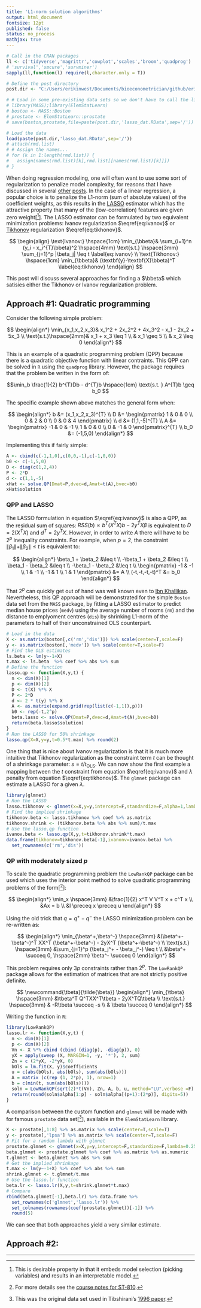 ---
title: 'L1-norm solution algorithms'
output: html_document
fontsize: 12pt
published: false
status: no_process
mathjax: true
---
  
```{r,echo=F,message=FALSE,warning=FALSE,results='hide'}
# Call in the CRAN packages
ll <- c('tidyverse','magrittr','cowplot','scales','broom','quadprog')
# 'survival','smcure','survminer')
sapply(ll,function(l) require(l,character.only = T))

# Define the post directory
post.dir <- "C:/Users/erikinwest/Documents/bioeconometrician/github/erikdrysdale.github.io/_rmd/extra_lasso/"

# # Load in some pre-existing data sets so we don't have to call the libraries
# library(MASS);library(ElemStatLearn)
# boston <- MASS::Boston
# prostate <- ElemStatLearn::prostate
# save(boston,prostate,file=paste(post.dir,'lasso_dat.RData',sep='/'))

# Load the data
load(paste(post.dir,'lasso_dat.RData',sep='/'))
# attach(rmd.list)
# # Assign the names...
# for (k in 1:length(rmd.list)) {
#   assign(names(rmd.list)[k],rmd.list[[names(rmd.list)[k]]])
# }
```

When doing regression modeling, one will often want to use some sort of regularization to penalize model complexity, for reasons that I have discussed in several [other]((https://erikdrysdale.github.io/ridge/)) [posts](https://erikdrysdale.github.io/ml_causal/). In the case of a linear regression, a popular choice is to penalize the L1-norm (sum of absolute values) of the coefficient weights, as this results in the [LASSO](https://en.wikipedia.org/wiki/Lasso_(statistics)) estimator which has the attractive property that many of the (low-correlation) features are given zero weight[[^1]]. The LASSO estimator can be formulated by two equivalent minimization problems: Ivanov regularization $\eqref{eq:ivanov}$ or [Tikhonov](https://en.wikipedia.org/wiki/Tikhonov_regularization) regularization $\eqref{eq:tikhonov}$.

$$\newcommand{\bbeta}{\pmb{\beta}} $$

$$
\begin{align}
\text{Ivanov:} \hspace{1cm} \min_{\bbeta}& \sum_{i=1}^n (y_i - x_i^{T}\bbeta)^2 \hspace{4mm} \text{s.t.} \hspace{3mm} \sum_{j=1}^p |\beta_j| \leq t \label{eq:ivanov} \\
\text{Tikhonov:} \hspace{1cm} \min_{\bbeta}& (\textbf{y}-\textbf{X}\bbeta)^T \label{eq:tikhonov}
\end{align}
$$

This post will discuss several approaches for finding a $\bbeta$ which satisies either the Tikhonov or Ivanov regularization problem.

## Approach #1: Quadratic programming

Consider the following simple problem:

$$
\begin{align*}
\min_{x_1,x_2,x_3}& x_1^2 + 2x_2^2 + 4x_3^2 - x_1 - 2x_2 + 5x_3 \\
\text{s.t.}\hspace{2mm}& x_1 + x_3 \leq 1 \\
& x_1 \geq 5 \\
& x_2 \leq 0
\end{align*}
$$

This is an example of a quadratic programming problem (QPP) because there is a quadratic objective function with linear contraints. This QPP can be solved in `R` using the `quadprog` library. However, the package requires that the problem be written in the form of: 

$$\min_b \frac{1}{2} b^{T}Db - d^{T}b \hspace{1cm} \text{s.t. } A^{T}b \geq b_0 $$

The specific example shown above matches the general form when:

$$
\begin{align*}
b &= (x_1,x_2,x_3)^{T} \\
D &= \begin{pmatrix} 1 & 0 & 0 \\ 0 & 2 & 0 \\ 0 & 0 & 4 \end{pmatrix} \\
d &= (1,1,-5)^{T} \\
A &= \begin{pmatrix} -1 & 0 & -1 \\ 1 & 0 & 0 \\ 0 & -1 & 0 \end{pmatrix}^{T} \\
b_0 &= (-1,5,0)
\end{align*}
$$

Implementing this if fairly simple:

```{r}
A <- cbind(c(-1,1,0),c(0,0,-1),c(-1,0,0))
b0 <- c(-1,5,0)
D <- diag(c(1,2,4))
P <- 2*D
d <- c(1,1,-5)
xHat <- solve.QP(Dmat=P,dvec=d,Amat=t(A),bvec=b0)
xHat$solution
```

### QPP and LASSO

The LASSO formulation in equation $\eqref{eq:ivanov}$ is also a QPP, as the residual sum of squares: $RSS(b) \propto b^T (X^T X) b - 2y^T X \beta$ is equivalent to $D=2 (X^TX)$ and $d^{T}=2y^TX$. However, in order to write $A$ there will have to be $2^p$ inequality constraints. For example, when $p=2$, the constraint $\|\beta_1\| + \|\beta_2\| \leq t$ is equivalent to:

$$
\begin{align*}
\beta_1 + \beta_2 &\leq t \\
-\beta_1 + \beta_2 &\leq t \\
\beta_1 - \beta_2 &\leq t \\
-\beta_1 - \beta_2 &\leq t \\
\begin{pmatrix} -1 & -1 \\ 1 & -1 \\ -1 & 1 \\ 1 & 1 \end{pmatrix} &= A \\
(-t,-t,-t,-t)^T &= b_0
\end{align*}
$$

That $2^p$ can quickly get out of hand was well known even to [Ibn Khallikan](https://en.wikipedia.org/wiki/Wheat_and_chessboard_problem). Nevertheless, this QP approach will be demonstrated for the simple `Boston` data set from the `MASS` package, by fitting a LASSO estimator to predict median house prices (`medv`) using the average number of rooms (`rm`) and the distance to emplyoment centres (`dis`) by shrinking L1-norm of the parameters to half of their unconstrained OLS counterpart.

```{r,message=F,warning=F}
# Load in the data
X <- as.matrix(boston[,c('rm','dis')]) %>% scale(center=T,scale=F)
y <- as.matrix(boston[,'medv']) %>% scale(center=T,scale=F)
# Find the OLS estimates
ls.beta <- lm(y~-1+X)
t.max <- ls.beta  %>% coef %>% abs %>% sum
# Define the function
lasso.qp <- function(X,y,t) {
  n <- dim(X)[1]
  p <- dim(X)[2]
  D <- t(X) %*% X
  P <- 2*D
  d <- 2 * t(y) %*% X
  A <- as.matrix(expand.grid(rep(list(c(-1,1)),p)))
  b0 <- rep(-t,2^p)
  beta.lasso <- solve.QP(Dmat=P,dvec=d,Amat=t(A),bvec=b0)
  return(beta.lasso$solution)
}
# Run the LASSO for 50% shrinkage
lasso.qp(X=X,y=y,t=0.5*t.max) %>% round(2)
```

One thing that is nice about Ivanov regularization is that it is much more intuitive that Tikhonov regularization as the constraint term $t$ can be thought of a shrinkage parameter: $s=t/t_{\text{OLS}}$. We can now show the first example a mapping between the $t$ constraint from equation $\eqref{eq:ivanov}$ and $\lambda$ penalty from equation $\eqref{eq:tikhonov}$. The `glmnet` package can estimate a LASSO for a given $\lambda$. 

```{r,message=F,warning=F}
library(glmnet)
# Run the LASSO
lasso.tikhonov <- glmnet(x=X,y=y,intercept=F,standardize=F,alpha=1,lambda=1)
# Find the implied shrinkage
tikhonov.beta <- lasso.tikhonov %>% coef %>% as.matrix
tikhonov.shrink <- (tikhonov.beta %>% abs %>% sum)/t.max
# Use the lasso.qp function
ivanov.beta <- lasso.qp(X,y,t=tikhonov.shrink*t.max)
data.frame(tikhonov=tikhonov.beta[-1],ivanonv=ivanov.beta) %>%
  set_rownames(c('rm','dis'))
```

### QP with moderately sized $p$

To scale the quadratic programming problem the `LowRankQP` package can be used which uses the interior point method to solve quadratic programming problems of the form[[^2]]:

$$
\begin{align*}
\min_x \hspace{3mm} &\frac{1}{2} x^T V V^T x + c^T x \\
&Ax = b \\
&l \preceq x \preceq u
\end{align*}
$$

Using the old trick that $q = q^+ - q^-$ the LASSO minimization problem can be re-written as:

$$
\begin{align*}
\min_{\beta^+,\beta^-} \hspace{3mm} &(\beta^+-\beta^-)^T XX^T  (\beta^+-\beta^-) - 2yX^T (\beta^+-\beta^-) \\
\text{s.t.} \hspace{3mm} &\sum_{j=1}^p (\beta_j^+ - \beta_j^-) \leq t \\
&\beta^+ \succeq 0, \hspace{2mm} \beta^- \succeq 0
\end{align*}
$$

This problem requires only $3p$ constraints rather than $2^p$. The `LowRankQP` package allows for the estimation of matrices that are not strictly positive definite.

$$
\newcommand{\tbeta}{\tilde{\beta}}
\begin{align*}
\min_{\tbeta} \hspace{3mm} &\tbeta^T Q^TXX^T\tbeta - 2yX^TQ\tbeta   \\
\text{s.t.} \hspace{3mm} & -R\tbeta \succeq -s \\
& \tbeta \succeq 0
\end{align*}
$$

Writing the function in `R`:

```{r,message=F}
library(LowRankQP)
lasso.lr <- function(X,y,t) {
  n <- dim(X)[1]
  p <- dim(X)[2]
  Vn <- X %*% cbind (cbind (diag(p), -diag(p)), 0)
  yX = apply(sweep (X, MARGIN=1, -y, '*'), 2, sum)
  Zn = c (2*yX, -2*yX, 0)
  bOls = lm.fit(X, y)$coefficients
  u = c(abs(bOls), abs(bOls), sum(abs(bOls)))
  A = matrix (c(rep (1, 2*p), 1), nrow=1)
  b = c(min(t, sum(abs(bOls))))
  soln = LowRankQP(sqrt(2)*t(Vn), Zn, A, b, u, method="LU",verbose =F)
  return(round(soln$alpha[1:p] - soln$alpha[(p+1):(2*p)], digits=5))
}
```

A comparison between the custom function and `glmnet` will be made with for famous `prostate` data set[[^3]], available in the `ElemStatLearn` library.

```{r,message=F}
X <- prostate[,1:8] %>% as.matrix %>% scale(center=T,scale=T)
y <- prostate[,'lpsa'] %>% as.matrix %>% scale(center=T,scale=F)
# Fit for a random lambda with glmnet
prostate.glmnet <- glmnet(x=X,y=y,intercept=F,standardize=F,lambda=0.25)
beta.glmnet <- prostate.glmnet %>% coef %>% as.matrix %>% as.numeric
t.glmnet <- beta.glmnet %>% abs %>% sum
# Get the implied shrinkage
t.max <- lm(y~-1+X) %>% coef %>% abs %>% sum
shrink.glmnet <- t.glmnet/t.max
# Use the lasso.lr function
beta.lr <- lasso.lr(X,y,t=shrink.glmnet*t.max)
# Compare
rbind(beta.glmnet[-1],beta.lr) %>% data.frame %>%
  set_rownames(c('glmnet','lasso.lr')) %>%
  set_colnames(rownames(coef(prostate.glmnet))[-1]) %>%
  round(5)
```

We can see that both approaches yield a very similar estimate.

## Approach #2: 

* * *

[^1]: This is desirable property in that it embeds model selection (picking variables) and results in an interpretable model. 

[^2]: For more details see the [course notes for ST-810](http://www.stat.ncsu.edu/people/zhou/courses/st810/notes/lect09QP.pdf).

[^3]: This was the original data set used in Tibshirani's [1996 paper](http://statweb.stanford.edu/~tibs/lasso/lasso.pdf).
